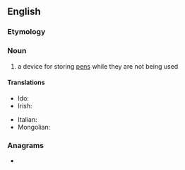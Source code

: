 ==English==

===Etymology===
{{compound|pen|holder|lang=en}}

===Noun===
{{en-noun}}

# a device for storing [[pen]]s while they are not being used

====Translations====
{{trans-top|a device for storing pens}}
* Ido: {{t+|io|plumiero}}
* Irish: {{t|ga|cró pinn|m}}
{{trans-mid}}
* Italian: {{t|it|cannetta|f}}
* Mongolian: {{t|mn|үзэгний иш|sc=Cyrl}}
{{trans-bottom}}

===Anagrams===
* {{anagrams|en|phenol red}}